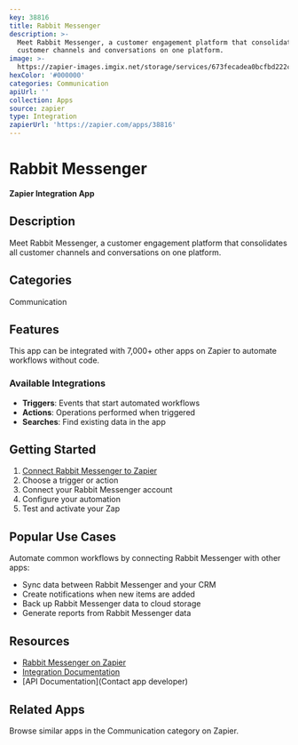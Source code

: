 ```yaml
---
key: 38816
title: Rabbit Messenger
description: >-
  Meet Rabbit Messenger, a customer engagement platform that consolidates all
  customer channels and conversations on one platform.
image: >-
  https://zapier-images.imgix.net/storage/services/673fecadea0bcfbd222c169b14b346aa.png?auto=format%2Ccompress&ixlib=python-3.0.0&q=50
hexColor: '#000000'
categories: Communication
apiUrl: ''
collection: Apps
source: zapier
type: Integration
zapierUrl: 'https://zapier.com/apps/38816'
---
```

# Rabbit Messenger

**Zapier Integration App**

## Description

Meet Rabbit Messenger, a customer engagement platform that consolidates all customer channels and conversations on one platform.

## Categories

Communication

## Features

This app can be integrated with 7,000+ other apps on Zapier to automate workflows without code.

### Available Integrations

- **Triggers**: Events that start automated workflows
- **Actions**: Operations performed when triggered
- **Searches**: Find existing data in the app

## Getting Started

1. [Connect Rabbit Messenger to Zapier](https://zapier.com/apps/38816)
2. Choose a trigger or action
3. Connect your Rabbit Messenger account
4. Configure your automation
5. Test and activate your Zap

## Popular Use Cases

Automate common workflows by connecting Rabbit Messenger with other apps:

- Sync data between Rabbit Messenger and your CRM
- Create notifications when new items are added
- Back up Rabbit Messenger data to cloud storage
- Generate reports from Rabbit Messenger data

## Resources

- [Rabbit Messenger on Zapier](https://zapier.com/apps/38816)
- [Integration Documentation](https://zapier.com/apps/38816/integrations)
- [API Documentation](Contact app developer)

## Related Apps

Browse similar apps in the Communication category on Zapier.
